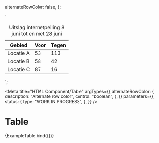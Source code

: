 <!-- @license CC0-1.0 -->


  alternateRowColor: false,
};

<!--
Source of table:
https://www.utrecht.nl/wonen-en-leven/parkeren/ervaart-u-parkeeroverlast/spinozaplantsoen-invoeren-betaald-parkeren/
-->

  `<div class="utrecht-html">
<table lang="nl" summary="Overzicht van de stemmen voor en tegen het betaald parkeren." class="${clsx(
    alternateRowColor && "alternate-row-color"
  )}">
  <caption>Uitslag internetpeiling 8 juni tot en met 28 juni</caption>
  <thead>
    <tr>
      <th scope="col">Gebied</th>
      <th scope="col" class="numeric">Voor</th>
      <th scope="col" class="numeric">Tegen</th>
    </tr>
  </thead>
  <tbody>
    <tr>
      <td>Locatie A</td>
      <td class="numeric">53</td>
      <td class="numeric">113</td>
    </tr>
    <tr>
      <td>Locatie B</td>
      <td class="numeric">58</td>
      <td class="numeric">42</td>
    </tr>
    <tr>
      <td>Locatie C</td>
      <td class="numeric">87</td>
      <td class="numeric">16</td>
    </tr>
  </tbody>
</table>
  </div>`;

<Meta
  title="HTML Component/Table"
  argTypes={{
    alternateRowColor: {
      description: "Alternate row color",
      control: "boolean",
    },
  }}
  parameters={{
    status: {
      type: "WORK IN PROGRESS",
    },
  }}
/>

# Table

<Canvas>
  <Story
    name="Table"
    args={{
      ...defaultArgs,
    }}
  >
    {ExampleTable.bind({})}
  </Story>
</Canvas>

<ArgsTable story="Table" />

